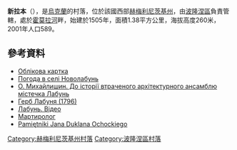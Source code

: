 {{coord|50|0|46|N|27|20|48|E|scale:30000|display=title}}

'''新拉本'''（{{lang-uk|Новолабунь}}），是[[烏克蘭|烏克蘭]]的村落，位於該國西部[[赫梅利尼茨基州|赫梅利尼茨基州]]，由[[波隆涅區|波隆涅區]]負責管轄，處於[[霍莫拉河|霍莫拉河]]畔，始建於1505年，面積1.38平方公里，海拔高度260米，2001年人口589。

==參考資料==
*[http://gska2.rada.gov.ua/pls/z7502/A005?rdat1=20.10.2003&rf7571=36553 Облікова картка]{{dead link|date=2018年3月 |bot=InternetArchiveBot |fix-attempted=yes }}
* [http://weather.in.ua/ua/hmel'nickaja/17686 Погода в селі Новолабунь] {{Wayback|url=http://weather.in.ua/ua/hmel%27nickaja/17686 |date=20200923231114 }}
* [http://istvolyn.info/index.php?option=com_content&task=view&id=392&Itemid=5 О. Михайлишин. До історії втраченого архітектурного ансамблю містечка Лабунь] {{Wayback|url=http://istvolyn.info/index.php?option=com_content&task=view&id=392&Itemid=5 |date=20200926210511 }}
* [http://heraldry.com.ua/index.php3?lang=U&context=info&id=1081#verh Герб Лабуня (1796)] {{Wayback|url=http://heraldry.com.ua/index.php3?lang=U&context=info&id=1081#verh |date=20200927193807 }}
* [http://www.youtube.com/watch?v=8LfUY-velfY Лабунь. Відео] {{Wayback|url=http://www.youtube.com/watch?v=8LfUY-velfY |date=20161005055430 }}
* [https://web.archive.org/web/20140310184645/http://memorialholodomors.org.ua/PDF/Khmelnytsky/%D0%9F%D0%BE%D0%BB%D0%BE%D0%BD%D1%81%D1%8C%D0%BA%D0%B8%D0%B9%20%D1%80%D0%B0%D0%B9%D0%BE%D0%BD.pdf Мартиролог]
* [http://www.wbc.poznan.pl/dlibra/docmetadata?id=88963&from=publication Pamiętniki Jana Duklana Ochockiego] {{Wayback|url=http://www.wbc.poznan.pl/dlibra/docmetadata?id=88963&from=publication |date=20150402144721 }}

{{DEFAULTSORT:Новолабунь}}
[[Category:赫梅利尼茨基州村落|Category:赫梅利尼茨基州村落]]
[[Category:波隆涅區村落|Category:波隆涅區村落]]


{{Khmelnytskyi-geo-stub}}